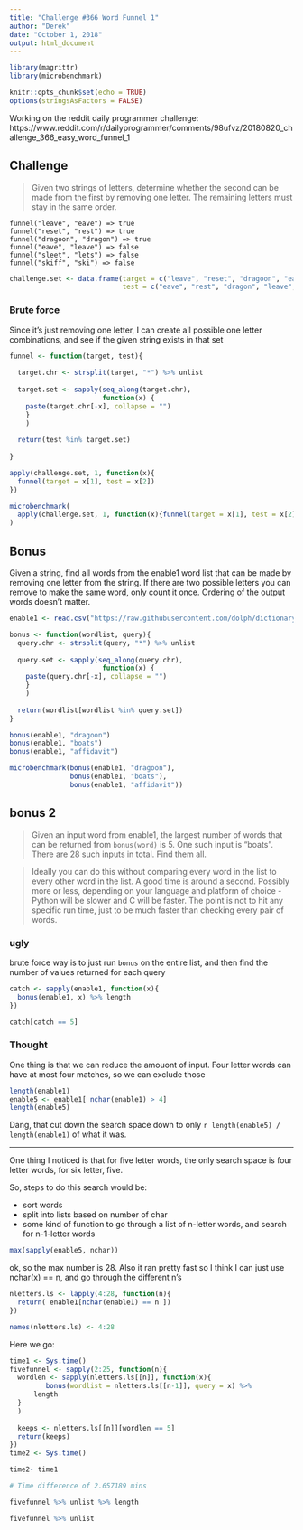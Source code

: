 ```yaml
---
title: "Challenge #366 Word Funnel 1"
author: "Derek"
date: "October 1, 2018"
output: html_document
---
```


```r
library(magrittr)
library(microbenchmark)

knitr::opts_chunk$set(echo = TRUE)
options(stringsAsFactors = FALSE)
```

Working on the reddit daily programmer challenge: https://www.reddit.com/r/dailyprogrammer/comments/98ufvz/20180820_challenge_366_easy_word_funnel_1

## Challenge

> Given two strings of letters, determine whether the second can be made from the first by removing one letter. The remaining letters must stay in the same order.

```
funnel("leave", "eave") => true
funnel("reset", "rest") => true
funnel("dragoon", "dragon") => true
funnel("eave", "leave") => false
funnel("sleet", "lets") => false
funnel("skiff", "ski") => false
```

```r
challenge.set <- data.frame(target = c("leave", "reset", "dragoon", "eave", "sleet", "skiff"),
                            test = c("eave", "rest", "dragon", "leave", "lets", "ski"))
```


### Brute force

Since it's just removing one letter, I can create all possible one letter combinations, and see if the given string exists in that set

```r
funnel <- function(target, test){
  
  target.chr <- strsplit(target, "*") %>% unlist
  
  target.set <- sapply(seq_along(target.chr), 
                       function(x) {
    paste(target.chr[-x], collapse = "")
    }
    )
  
  return(test %in% target.set)
  
}
```


```r
apply(challenge.set, 1, function(x){
  funnel(target = x[1], test = x[2])
})
```

```r
microbenchmark(
  apply(challenge.set, 1, function(x){funnel(target = x[1], test = x[2])})
)
```


## Bonus

Given a string, find all words from the enable1 word list that can be made by removing one letter from the string. If there are two possible letters you can remove to make the same word, only count it once. Ordering of the output words doesn't matter.

```r
enable1 <- read.csv("https://raw.githubusercontent.com/dolph/dictionary/master/enable1.txt", header = FALSE)[, 1]
```

```r
bonus <- function(wordlist, query){
  query.chr <- strsplit(query, "*") %>% unlist
  
  query.set <- sapply(seq_along(query.chr), 
                       function(x) {
    paste(query.chr[-x], collapse = "")
    }
    )
  
  return(wordlist[wordlist %in% query.set])
}
```


```r
bonus(enable1, "dragoon")
bonus(enable1, "boats")
bonus(enable1, "affidavit")
```

```r
microbenchmark(bonus(enable1, "dragoon"),
               bonus(enable1, "boats"),
               bonus(enable1, "affidavit"))
```


## bonus 2

>Given an input word from enable1, the largest number of words that can be returned from `bonus(word)` is 5. One such input is "boats". There are 28 such inputs in total. Find them all.

>Ideally you can do this without comparing every word in the list to every other word in the list. A good time is around a second. Possibly more or less, depending on your language and platform of choice - Python will be slower and C will be faster. The point is not to hit any specific run time, just to be much faster than checking every pair of words.


### ugly

brute force way is to just run `bonus` on the entire list, and then find the number of values returned for each query

```r
catch <- sapply(enable1, function(x){
  bonus(enable1, x) %>% length
})

catch[catch == 5]
```


### Thought


One thing is that we can reduce the amouont of input. Four letter words can have at most four matches, so we can exclude those

```r
length(enable1)
enable5 <- enable1[ nchar(enable1) > 4]
length(enable5)
```


Dang, that cut down the search space down to only `r length(enable5) / length(enable1)` of what it was. 

-----------


One thing I noticed is that for five letter words, the only search space is four letter words, for six letter, five. 

So, steps to do this search would be:

- sort words
- split into lists based on number of char
- some kind of function to go through a list of n-letter words, and search for n-1-letter words

```r
max(sapply(enable5, nchar))
```

ok, so the max number is 28. Also it ran pretty fast so I think I can just use nchar(x) == n, and go through the different n's


```r
nletters.ls <- lapply(4:28, function(n){
  return( enable1[nchar(enable1) == n ])
})

names(nletters.ls) <- 4:28
```

Here we go:

```r
time1 <- Sys.time()
fivefunnel <- sapply(2:25, function(n){
  wordlen <- sapply(nletters.ls[[n]], function(x){ 
         bonus(wordlist = nletters.ls[[n-1]], query = x) %>% 
      length
  }
  )
  
  keeps <- nletters.ls[[n]][wordlen == 5]
  return(keeps)
})
time2 <- Sys.time()

time2- time1

# Time difference of 2.657189 mins

fivefunnel %>% unlist %>% length

fivefunnel %>% unlist
```


